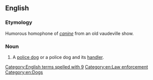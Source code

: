 ==English==

===Etymology===
Humorous homophone of ''[[canine]]'' from an old vaudeville show.

===Noun===
{{en-noun|head=K-9 [[unit]]}}

# {{lb|en|US}} A [[police dog]] or a police dog and its [[handler]].

[[Category:English terms spelled with 9]]
[[Category:en:Law enforcement]]
[[Category:en:Dogs]]